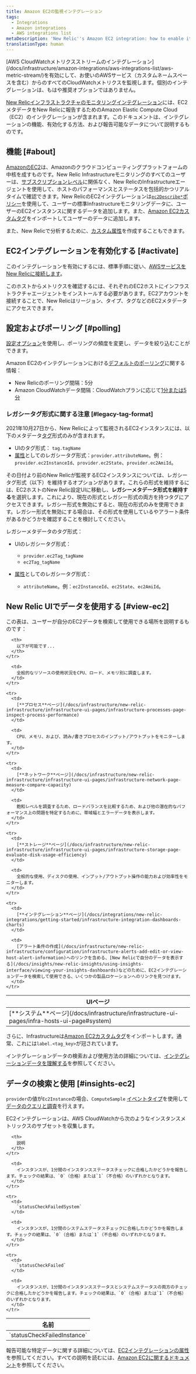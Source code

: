 ```yaml
---
title: Amazon EC2の監視インテグレーション
tags:
  - Integrations
  - Amazon integrations
  - AWS integrations list
metaDescription: 'New Relic''s Amazon EC2 integration: how to enable it, and what data it reports.'
translationType: human
---
```


<Callout variant="important">
  [AWS CloudWatchメトリクスストリームのインテグレーション](/docs/infrastructure/amazon-integrations/aws-integrations-list/aws-metric-stream/)を有効にして、お使いのAWSサービス（カスタムネームスペースを含む）からのすべてのCloudWatchメトリクスを監視します。個別のインテグレーションは、もはや推奨オプションではありません。
</Callout>

[New Relicインフラストラクチャのモニタリングインテグレーション](/docs/infrastructure/integrations-getting-started/getting-started/introduction-infrastructure-integrations)には、EC2メタデータをNew Relicに報告するためのAmazon Elastic Compute Cloud（EC2）のインテグレーションが含まれます。このドキュメントは、インテグレーションの機能、有効化する方法、および報告可能なデータについて説明するものです。

## 機能 [#about]

[AmazonのEC2](https://aws.amazon.com/ec2/)は、Amazonのクラウドコンピューティングプラットフォームの中核を成すものです。New Relic Infrastructureモニタリングのすべてのユーザーは、[サブスクリプションレベル](https://newrelic.com/infrastructure/pricing)に関係なく、New RelicのInfrastructureエージェントを使用して、ホストのパフォーマンスとステータスを包括的かつリアルタイムで確認できます。New RelicのEC2インテグレーションは[`ec2Describe*`ポリシー](/docs/infrastructure/infrastructure-integrations/getting-started/integrations-managed-policies)を使用して、ユーザーの標準Infrastructureモニタリングデータに、ユーザーのEC2インスタンスに関するデータを追加します。また、[Amazon EC2カスタムタグ](http://docs.aws.amazon.com/AWSEC2/latest/UserGuide/Using_Tags.html)をインポートしてユーザーのデータに追加します。

また、New Relicで分析するために、[カスタム属性](/docs/infrastructure/new-relic-infrastructure/configuration/configure-infrastructure-agent#attributes)を作成することもできます。

## EC2インテグレーションを有効化する [#activate]

このインテグレーションを有効にするには、標準手順に従い、[AWSサービスをNew Relicに接続します](/docs/infrastructure/infrastructure-integrations/getting-started/connect-aws-integrations-infrastructure)。

<Callout variant="important">
  このホストからメトリクスを確認するには、それぞれのEC2ホストにインフラストラクチャエージェントをインストールする必要があります。EC2アカウントを接続することで、New Relicはリージョン、タイプ、タグなどのEC2メタデータにアクセスできます。
</Callout>

## 設定およびポーリング [#polling]

[設定オプション](/docs/integrations/new-relic-integrations/getting-started/configure-polling-frequency-data-collection-cloud-integrations)を使用し、ポーリングの頻度を変更し、データを絞り込むことができます。

Amazon EC2のインテグレーションにおける[デフォルトのポーリング](/docs/infrastructure/amazon-integrations/aws-integrations-list/aws-polling-intervals-infrastructure-integrations)に関する情報：

* New Relicのポーリング間隔：5分
* Amazon CloudWatchデータ間隔：CloudWatchプランに応じて[1分または5分](http://docs.aws.amazon.com/AmazonCloudWatch/latest/monitoring/ebs-metricscollected.html)

### レガシータグ形式に関する注意 [#legacy-tag-format]

2021年10月27日から、New Relicによって監視されるEC2インスタンスには、以下のメタデータ[タグ](/docs/new-relic-one/use-new-relic-one/core-concepts/use-tags-help-organize-find-your-data)形式のみが含まれます。

* UIのタグ形式： `tag.tagName`
* [属性](/docs/using-new-relic/welcome-new-relic/get-started/glossary/#attribute)としてのレガシータグ形式：`provider.attributeName`。例：`provider.ec2InstanceId`、`provider.ec2State`、`provider.ec2AmiId`。

その日付より前のNew Relicが監視するEC2インスタンスについては、レガシータグ形式（以下）を維持するオプションがあります。これらの形式を維持するには、EC2ホストのNew Relic設定UIに移動し、**レガシーメタデータ形式を維持する**を選択します。これにより、現在の形式とレガシー形式の両方を持つタグにアクセスできます。レガシー形式を無効にすると、現在の形式のみを使用できます。レガシー形式を無効にする場合は、その形式を使用している<InlinePopover type="dashboards"/>やアラート条件があるかどうかを確認することを検討してください。

レガシーメタデータのタグ形式：

* UIのレガシータグ形式：

  * `provider.ec2Tag_tagName`
  * `ec2Tag_tagName`

* [属性](/docs/using-new-relic/welcome-new-relic/get-started/glossary/#attribute)としてのレガシータグ形式：

  * `attributeName`。例：`ec2InstanceId`、`ec2State`、`ec2AmiId`。

## New Relic UIでデータを使用する [#view-ec2]

この表は、ユーザーが自分のEC2データを検索して使用できる場所を説明するものです：

<table>
  <thead>
    <tr>
      <th style={{ width: "210px" }}>
        UIページ
      </th>

      <th>
        以下が可能です...
      </th>
    </tr>
  </thead>

  <tbody>
    <tr>
      <td>
        [**システム**ページ](/docs/infrastructure/infrastructure-ui-pages/infra-hosts-ui-page#system)
      </td>

      <td>
        全般的なリソースの使用状況をCPU、ロード、メモリ別に調査します。
      </td>
    </tr>

    <tr>
      <td>
        [**プロセス**ページ](/docs/infrastructure/new-relic-infrastructure/infrastructure-ui-pages/infrastructure-processes-page-inspect-process-performance)
      </td>

      <td>
        CPU、メモリ、および、読み/書きプロセスのインプット/アウトプットをモニターします。
      </td>
    </tr>

    <tr>
      <td>
        [**ネットワーク**ページ](/docs/infrastructure/new-relic-infrastructure/infrastructure-ui-pages/infrastructure-network-page-measure-compare-capacity)
      </td>

      <td>
        飽和レベルを調査するため、ロードバランスを比較するため、および他の潜在的なパフォーマンス上の問題を特定するために、帯域幅とエラーデータを表示します。
      </td>
    </tr>

    <tr>
      <td>
        [**ストレージ**ページ](/docs/infrastructure/new-relic-infrastructure/infrastructure-ui-pages/infrastructure-storage-page-evaluate-disk-usage-efficiency)
      </td>

      <td>
        全般的な使用、ディスクの使用、インプット/アウトプット操作の能力および効率性をモニターします。
      </td>
    </tr>

    <tr>
      <td>
        [**インテグレーション**ページ](/docs/integrations/new-relic-integrations/getting-started/infrastructure-integration-dashboards-charts)
      </td>

      <td>
        [アラート条件の作成](/docs/infrastructure/new-relic-infrastructure/configuration/infrastructure-alerts-add-edit-or-view-host-alert-information)へのリンクを含める、[New Relicで自分のデータを表示する](/docs/insights/new-relic-insights/using-insights-interface/viewing-your-insights-dashboards)などのために、EC2インテグレーションデータを検索して使用できる、いくつかの製品ロケーションへのリンクを見つけます。
      </td>
    </tr>
  </tbody>
</table>

さらに、Infrastructureは[Amazon EC2カスタムタグ](http://docs.aws.amazon.com/AWSEC2/latest/UserGuide/Using_Tags.html)をインポートします。通常、これには`label.<tag_key>`が冠されています。

インテグレーションデータの検索および使用方法の詳細については、[インテグレーションデータを理解する](/docs/infrastructure/integrations/find-use-infrastructure-integration-data)を参照してください。

## データの検索と使用 [#insights-ec2]

`provider`の値が`Ec2Instance`の場合、`ComputeSample` [イベントタイプ](/docs/data-apis/understand-data/new-relic-data-types/#event-data)を使用して[データのクエリと調査](/docs/using-new-relic/data/understand-data/query-new-relic-data)を行えます。

EC2インテグレーションは、AWS CloudWatchから次のようなインスタンスメトリックスのサブセットを収集します。

<table style={{ fontSize: "12pt" }}>
  <thead>
    <tr>
      <th style={{ width: "230px" }}>
        名前
      </th>

      <th>
        説明
      </th>
    </tr>
  </thead>

  <tbody>
    <tr>
      <td>
        `statusCheckFailedInstance`
      </td>

      <td>
        インスタンスが、1分間のインスタンスステータスチェックに合格したかどうかを報告します。チェックの結果は、`0`（合格）または`1`（不合格）のいずれかとなります。
      </td>
    </tr>

    <tr>
      <td>
        `statusCheckFailedSystem`
      </td>

      <td>
        インスタンスが、1分間のシステムステータスチェックに合格したかどうかを報告します。チェックの結果は、`0`（合格）または`1`（不合格）のいずれかとなります。
      </td>
    </tr>

    <tr>
      <td>
        `statusCheckFailed`
      </td>

      <td>
        インスタンスが、1分間のインスタンスステータスとシステムステータスの両方のチェックに合格したかどうかを報告します。チェックの結果は、`0`（合格）または`1`（不合格）のいずれかとなります。
      </td>
    </tr>
  </tbody>
</table>

報告可能な特定データに関する詳細については、[EC2インテグレーションの属性](/docs/infrastructure/new-relic-infrastructure/data-instrumentation/default-infrastructure-attributes-events#aws-ec2-attributes)を参照してください。すべての説明を読むには、[Amazon EC2に関するドキュメント](https://aws.amazon.com/documentation/ec2/)を参照してください。